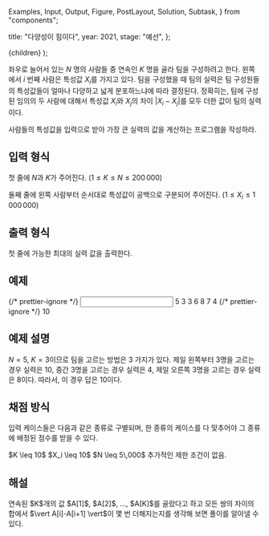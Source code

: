   Examples,
  Input,
  Output,
  Figure,
  PostLayout,
  Solution,
  Subtask,
} from "components";

  title: "다양성이 힘이다",
  year: 2021,
  stage: "예선",
};

  <PostLayout meta={meta}>{children}</PostLayout>
);

좌우로 늘어서 있는 $N$ 명의 사람들 중 연속인 $K$ 명을 골라 팀을 구성하려고 한다. 왼쪽에서 $i$ 번째 사람은 특성값 $X_i$를 가지고 있다. 팀을 구성했을 때 팀의 실력은 팀 구성원들의 특성값들이 얼마나 다양하고 넓게 분포하느냐에 따라 결정된다. 정확히는, 팀에 구성된 임의의 두 사람에 대해서 특성값 $X_i$와 $X_j$의 차이 $|X_i-X_j|$를 모두 더한 값이 팀의 실력이다.

사람들의 특성값을 입력으로 받아 가장 큰 실력의 값을 계산하는 프로그램을
작성하라.

## 입력 형식

첫 줄에 $N$과 $K$가 주어진다. ($1 \leq K \leq N \leq 200\,000$)

둘째 줄에 왼쪽 사람부터 순서대로 특성값이 공백으로 구분되어 주어진다.
($1 \leq X_i \leq 1\,000\,000$)

## 출력 형식

첫 줄에 가능한 최대의 실력 값을 출력한다.

## 예제

<Examples>
  {/* prettier-ignore */}
  <Input>
5 3
3 6 8 7 4
  </Input>
  {/* prettier-ignore */}
  <Output>
10
  </Output>
</Examples>

## 예제 설명

$N=5$, $K=3$이므로 팀을 고르는 방법은 $3$ 가지가 있다. 제일 왼쪽부터 $3$명을
고르는 경우 실력은 $10$, 중간 $3$명을 고르는 경우 실력은 $4$, 제일 오른쪽 $3$명을
고르는 경우 실력은 $8$이다. 따라서, 이 경우 답은 $10$이다.

## 채점 방식

입력 케이스들은 다음과 같은 종류로 구별되며, 한 종류의 케이스를 다 맞추어야 그 종류에 배정된 점수를 받을 수 있다.

<Subtask index={1} score={8}>
  $K \leq 10$
</Subtask>
<Subtask index={2} score={21}>
  $X_i \leq 10$
</Subtask>
<Subtask index={3} score={17}>
  $N \leq 5\,000$
</Subtask>
<Subtask index={4} score={54}>
  추가적인 제한 조건이 없음.
</Subtask>

## 해설

<Solution>
  연속된 $K$개의 값 $A[1]$, $A[2]$, …, $A[K]$를 골랐다고 하고 모든 쌍의 차이의
  합에서 $\vert A[i]-A[i+1] \vert$이 몇 번 더해지는지를 생각해 보면 풀이를
  알아낼 수 있다.
</Solution>
